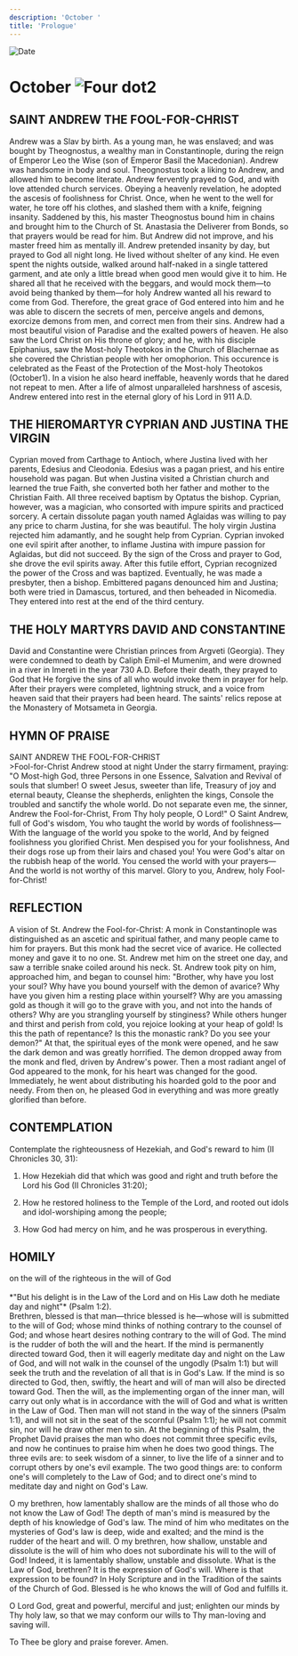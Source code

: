 ```yaml
---
description: 'October '
title: 'Prologue'
---
```


<RunningHead />
<Image src="/title-imprint.png" height={68} width={50} alt="Date" className="title-imprint"/>

# <div id="date">October <Image className="four-dot" src="/four-dot.png" height={15} width={15} alt="Four dot" />2</div>

## SAINT ANDREW THE FOOL-FOR-CHRIST

Andrew was a Slav by birth. As a young man, he was enslaved; and was bought by Theognostus, a wealthy man in Constantinople, during the reign of Emperor Leo the Wise (son of Emperor Basil the Macedonian). Andrew was handsome in body and soul. Theognostus took a liking to Andrew, and allowed him to become literate. Andrew fervently prayed to God, and with love attended church services. Obeying a heavenly revelation, he adopted the ascesis of foolishness for Christ. Once, when he went to the well for water, he tore off his clothes, and slashed them with a knife, feigning insanity. Saddened by this, his master Theognostus bound him in chains and brought him to the Church of St. Anastasia the Deliverer from Bonds, so that prayers would be read for him. But Andrew did not improve, and his master freed him as mentally ill. Andrew pretended insanity by day, but prayed to God all night long. He lived without shelter of any kind. He even spent the nights outside, walked around half-naked in a single tattered garment, and ate only a little bread when good men would give it to him. He shared all that he received with the beggars, and would mock them—to avoid being thanked by them—for holy Andrew wanted all his reward to come from God. Therefore, the great grace of God entered into him and he was able to discern the secrets of men, perceive angels and demons, exorcize demons from men, and correct men from their sins. Andrew had a most beautiful vision of Paradise and the exalted powers of heaven. He also saw the Lord Christ on His throne of glory; and he, with his disciple Epiphanius, saw the Most-holy Theotokos in the Church of Blachernae as she covered the Christian people with her omophorion. This occurence is celebrated as the Feast of the Protection of the Most-holy Theotokos (October1). In a vision he also heard ineffable, heavenly words that he dared not repeat to men. After a life of almost unparalleled harshness of ascesis, Andrew entered into rest in the eternal glory of his Lord in 911 A.D.

## THE HIEROMARTYR CYPRIAN AND JUSTINA THE VIRGIN

Cyprian moved from Carthage to Antioch, where Justina lived with her parents, Edesius and Cleodonia. Edesius was a pagan priest, and his entire household was pagan. But when Justina visited a Christian church and learned the true Faith, she converted both her father and mother to the Christian Faith. All three received baptism by Optatus the bishop. Cyprian, however, was a magician, who consorted with impure spirits and practiced sorcery. A certain dissolute pagan youth named Aglaidas was willing to pay any price to charm Justina, for she was beautiful. The holy virgin Justina rejected him adamantly, and he sought help from Cyprian. Cyprian invoked one evil spirit after another, to inflame Justina with impure passion for Aglaidas, but did not succeed. By the sign of the Cross and prayer to God, she drove the evil spirits away. After this futile effort, Cyprian recognized the power of the Cross and was baptized. Eventually, he was made a presbyter, then a bishop. Embittered pagans denounced him and Justina; both were tried in Damascus, tortured, and then beheaded in Nicomedia. They entered into rest at the end of the third century.

## THE HOLY MARTYRS DAVID AND CONSTANTINE

David and Constantine were Christian princes from Argveti (Georgia). They were condemned to death by Caliph Emil-el Mumenim, and were drowned in a river in Imereti in the year 730 A.D. Before their death, they prayed to God that He forgive the sins of all who would invoke them in prayer for help. After their prayers were completed, lightning struck, and a voice from heaven said that their prayers had been heard. The saints' relics repose at the Monastery of Motsameta in Georgia. 


## HYMN OF PRAISE
<div style={{textAlign:'center', color:'crimson', fontWeight:'bold'}}>
SAINT ANDREW THE FOOL-FOR-CHRIST
</div>
>Fool-for-Christ Andrew stood at night  
Under the starry firmament, praying:  
"O Most-high God, three Persons in one Essence,  
Salvation and Revival of souls that slumber!  
O sweet Jesus, sweeter than life,  
Treasury of joy and eternal beauty,  
Cleanse the shepherds, enlighten the kings,  
Console the troubled and sanctify the whole world.  
Do not separate even me, the sinner, Andrew the Fool-for-Christ,  
From Thy holy people, O Lord!"  
O Saint Andrew, full of God's wisdom,  
You who taught the world by words of foolishness—  
With the language of the world you spoke to the world,  
And by feigned foolishness you glorified Christ.  
Men despised you for your foolishness,  
And their dogs rose up from their lairs and chased you!  
You were God's altar on the rubbish heap of the world.  
You censed the world with your prayers—  
And the world is not worthy of this marvel.  
Glory to you, Andrew, holy Fool-for-Christ!  


## REFLECTION

A vision of St. Andrew the Fool-for-Christ: A monk in Constantinople was distinguished as an ascetic and spiritual father, and many people came to him for prayers. But this monk had the secret vice of avarice. He collected money and gave it to no one. St. Andrew met him on the street one day, and saw a terrible snake coiled around his neck. St. Andrew took pity on him, approached him, and began to counsel him: "Brother, why have you lost your soul? Why have you bound yourself with the demon of avarice? Why have you given him a resting place within yourself? Why are you amassing gold as though it will go to the grave with you, and not into the hands of others? Why are you strangling yourself by stinginess? While others hunger and thirst and perish from cold, you rejoice looking at your heap of gold! Is this the path of repentance? Is this the monastic rank? Do you see your demon?" At that, the spiritual eyes of the monk were opened, and he saw the dark demon and was greatly horrified. The demon dropped away from the monk and fled, driven by Andrew's power. Then a most radiant angel of God appeared to the monk, for his heart was changed for the good. Immediately, he went about distributing his hoarded gold to the poor and needy. From then on, he pleased God in everything and was more greatly glorified than before.


## CONTEMPLATION

Contemplate the righteousness of Hezekiah, and God's reward to him (II Chronicles 30, 31):

1. How Hezekiah did that which was good and right and truth before the Lord his God (II Chronicles 31:20); 

2. How he restored holiness to the Temple of the Lord, and rooted out idols and idol-worshiping among the people;

3. How God had mercy on him, and he was prosperous in everything.


## HOMILY
<div style={{textAlign:'center', color:'crimson', fontWeight:'bold'}}>
on the will of the righteous in the will of God
</div>
<br />
<div style={{textAlign:'right'}}>
*"But his delight is in the Law of the Lord and on His Law doth he mediate day and night"* (Psalm 1:2).
</div>
Brethren, blessed is that man—thrice blessed is he—whose will is submitted to the will of God; whose mind thinks of nothing contrary to the counsel of God; and whose heart desires nothing contrary to the will of God. The mind is the rudder of both the will and the heart. If the mind is permanently directed toward God, then it will eagerly meditate day and night on the Law of God, and will not walk in the counsel of the ungodly (Psalm 1:1) but will seek the truth and the revelation of all that is in God's Law. If the mind is so directed to God, then, swiftly, the heart and will of man will also be directed toward God. Then the will, as the implementing organ of the inner man, will carry out only what is in accordance with the will of God and what is written in the Law of God. Then man will not stand in the way of the sinners (Psalm 1:1), and will not sit in the seat of the scornful (Psalm 1:1); he will not commit sin, nor will he draw other men to sin. At the beginning of this Psalm, the Prophet David praises the man who does not commit three specific evils, and now he continues to praise him when he does two good things. The three evils are: to seek wisdom of a sinner, to live the life of a sinner and to corrupt others by one's evil example. The two good things are: to conform one's will completely to the Law of God; and to direct one's mind to meditate day and night on God's Law.

O my brethren, how lamentably shallow are the minds of all those who do not know the Law of God! The depth of man's mind is measured by the depth of his knowledge of God's law. The mind of him who meditates on the mysteries of God's law is deep, wide and exalted; and the mind is the rudder of the heart and will. O my brethren, how shallow, unstable and dissolute is the will of him who does not subordinate his will to the will of God! Indeed, it is lamentably shallow, unstable and dissolute. What is the Law of God, brethren? It is the expression of God's will. Where is that expression to be found? In Holy Scripture and in the Tradition of the saints of the Church of God. Blessed is he who knows the will of God and fulfills it.

O Lord God, great and powerful, merciful and just; enlighten our minds by Thy holy law, so that we may conform our wills to Thy man-loving and saving will.

To Thee be glory and praise forever. Amen.
